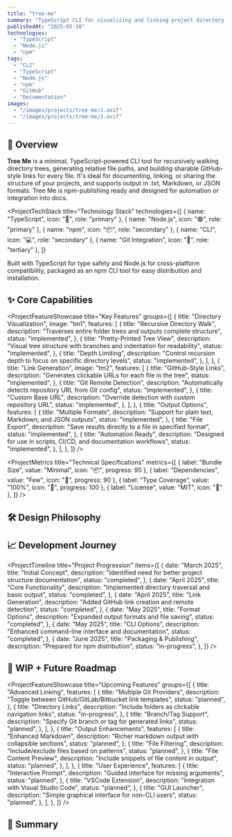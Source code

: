 ```yaml
---
title: "tree-me"
summary: "TypeScript CLI for visualizing and linking project directory trees."
publishedAt: "2025-05-10"
technologies:
  - "TypeScript"
  - "Node.js"
  - "npm"
tags:
  - "CLI"
  - "TypeScript"
  - "Node.js"
  - "npm"
  - "GitHub"
  - "Documentation"
images:
  - "/images/projects/tree-me/1.avif"
  - "/images/projects/tree-me/2.avif"
---
```


## 🧠 Overview

**Tree Me** is a minimal, TypeScript-powered CLI tool for recursively walking directory trees, generating relative file paths, and building sharable GitHub-style links for every file. It's ideal for documenting, linking, or sharing the structure of your projects, and supports output in .txt, Markdown, or JSON formats. Tree Me is npm-publishing ready and designed for automation or integration into docs.

<ProjectTechStack
  title="Technology Stack"
  technologies={[
    { name: "TypeScript", icon: "🔷", role: "primary" },
    { name: "Node.js", icon: "🟢", role: "primary" },
    { name: "npm", icon: "📦", role: "secondary" },
    { name: "CLI", icon: "💻", role: "secondary" },
    { name: "Git Integration", icon: "🔄", role: "tertiary" },
  ]}
>
  Built with TypeScript for type safety and Node.js for cross-platform
  compatibility, packaged as an npm CLI tool for easy distribution and
  installation.
</ProjectTechStack>
## ✨ Core Capabilities

<ProjectFeatureShowcase
  title="Key Features"
  groups={[
    {
      title: "Directory Visualization",
      image: "tm1",
      features: [
        {
          title: "Recursive Directory Walk",
          description:
            "Traverses entire folder trees and outputs complete structure",
          status: "implemented",
        },
        {
          title: "Pretty-Printed Tree View",
          description:
            "Visual tree structure with branches and indentation for readability",
          status: "implemented",
        },
        {
          title: "Depth Limiting",
          description:
            "Control recursion depth to focus on specific directory levels",
          status: "implemented",
        },
      ],
    },
    {
      title: "Link Generation",
      image: "tm2",
      features: [
        {
          title: "GitHub-Style Links",
          description: "Generates clickable URLs for each file in the tree",
          status: "implemented",
        },
        {
          title: "Git Remote Detection",
          description: "Automatically detects repository URL from Git config",
          status: "implemented",
        },
        {
          title: "Custom Base URL",
          description: "Override detection with custom repository URL",
          status: "implemented",
        },
      ],
    },
    {
      title: "Output Options",
      features: [
        {
          title: "Multiple Formats",
          description: "Support for plain text, Markdown, and JSON outputs",
          status: "implemented",
        },
        {
          title: "File Export",
          description: "Save results directly to a file in specified format",
          status: "implemented",
        },
        {
          title: "Automation Ready",
          description:
            "Designed for use in scripts, CI/CD, and documentation workflows",
          status: "implemented",
        },
      ],
    },
  ]}
/>

<ProjectMetrics
  title="Technical Specifications"
  metrics={[
    { label: "Bundle Size", value: "Minimal", icon: "📦", progress: 95 },
    { label: "Dependencies", value: "Few", icon: "🔗", progress: 90 },
    { label: "Type Coverage", value: "100%", icon: "🔷", progress: 100 },
    { label: "License", value: "MIT", icon: "📜" },
  ]}
/>
## 🛠️ Design Philosophy

<ProjectChallengeCard
  title="CLI Simplicity Challenge"
  challenge="Create a command-line tool that's both minimal in dependencies and implementation while providing robust functionality for documenting project structures."
  solution="Developed a focused tool with a clear purpose, using TypeScript's type safety and Node.js's file system capabilities without unnecessary dependencies."
  impact="Produced a lightweight CLI that's easy to install, fast to execute, and serves a specific documentation need for developers and technical writers."
  domain="Developer Tools"
/>

## 📈 Development Journey

<ProjectTimeline
  title="Project Progression"
  items={[
    {
      date: "March 2025",
      title: "Initial Concept",
      description: "Identified need for better project structure documentation",
      status: "completed",
    },
    {
      date: "April 2025",
      title: "Core Functionality",
      description: "Implemented directory traversal and basic output",
      status: "completed",
    },
    {
      date: "April 2025",
      title: "Link Generation",
      description: "Added GitHub link creation and remote detection",
      status: "completed",
    },
    {
      date: "May 2025",
      title: "Format Options",
      description: "Expanded output formats and file saving",
      status: "completed",
    },
    {
      date: "May 2025",
      title: "CLI Options",
      description: "Enhanced command-line interface and documentation",
      status: "completed",
    },
    {
      date: "June 2025",
      title: "Packaging & Publishing",
      description: "Prepared for npm distribution",
      status: "in-progress",
    },
  ]}
/>
## 🚧 WIP + Future Roadmap

<ProjectFeatureShowcase
  title="Upcoming Features"
  groups={[
    {
      title: "Advanced Linking",
      features: [
        {
          title: "Multiple Git Providers",
          description: "Toggle between GitHub/GitLab/Bitbucket link templates",
          status: "planned",
        },
        {
          title: "Directory Links",
          description: "Include folders as clickable navigation links",
          status: "in-progress",
        },
        {
          title: "Branch/Tag Support",
          description: "Specify Git branch or tag for generated links",
          status: "planned",
        },
      ],
    },
    {
      title: "Output Enhancements",
      features: [
        {
          title: "Enhanced Markdown",
          description: "Richer markdown output with collapsible sections",
          status: "planned",
        },
        {
          title: "File Filtering",
          description: "Include/exclude files based on patterns",
          status: "planned",
        },
        {
          title: "File Content Preview",
          description: "Include snippets of file content in output",
          status: "planned",
        },
      ],
    },
    {
      title: "User Experience",
      features: [
        {
          title: "Interactive Prompt",
          description: "Guided interface for missing arguments",
          status: "planned",
        },
        {
          title: "VSCode Extension",
          description: "Integration with Visual Studio Code",
          status: "planned",
        },
        {
          title: "GUI Launcher",
          description: "Simple graphical interface for non-CLI users",
          status: "planned",
        },
      ],
    },
  ]}
/>
## 🔗 Summary

<ProjectChallengeCard
  title="Project Impact"
  challenge="Create a specialized tool that simplifies the documentation and sharing of project structures for developers and technical writers."
  solution="Developed Tree Me, a TypeScript CLI that recursively maps directory structures and generates GitHub-compatible links for every file, with flexible output options."
  impact="Provided a valuable tool for open source maintainers, technical writers, and developers who need to document, share, or reference their project's structure in a clear, accessible format."
  domain="Developer Documentation"
/>
<ComponentShowcase title="Related Projects">
  <ProjectCard title="Portfolio Next.js" slug="portfolio-nextjs" />
  <ProjectCard title="CTGen" slug="ctgen" />
</ComponentShowcase>
